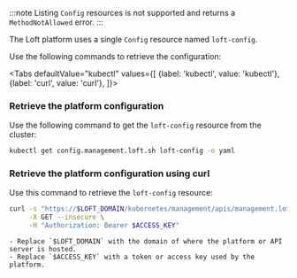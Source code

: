 

:::note
Listing `Config` resources is not supported and returns a `MethodNotAllowed` error.
:::

The Loft platform uses a single `Config` resource named `loft-config`.

Use the following commands to retrieve the configuration:

<Tabs
  defaultValue="kubectl"
  values={[
    {label: 'kubectl', value: 'kubectl'},
    {label: 'curl', value: 'curl'},
  ]}>
  
  <TabItem value="kubectl">
  
  ### Retrieve the platform configuration
  
  Use the following command to get the `loft-config` resource from the cluster:
  
  ```bash
  kubectl get config.management.loft.sh loft-config -o yaml
  ```
  </TabItem>
  <TabItem value="curl">
  
  ### Retrieve the platform configuration using curl
  
  Use this command to retrieve the `loft-config` resource:
  
  ```bash
  curl -s "https://$LOFT_DOMAIN/kubernetes/management/apis/management.loft.sh/v1/config/loft-config" \
       -X GET --insecure \
       -H "Authorization: Bearer $ACCESS_KEY"
  ```
    - Replace `$LOFT_DOMAIN` with the domain of where the platform or API server is hosted.
    - Replace `$ACCESS_KEY` with a token or access key used by the platform.
  
  </TabItem>
</Tabs>

